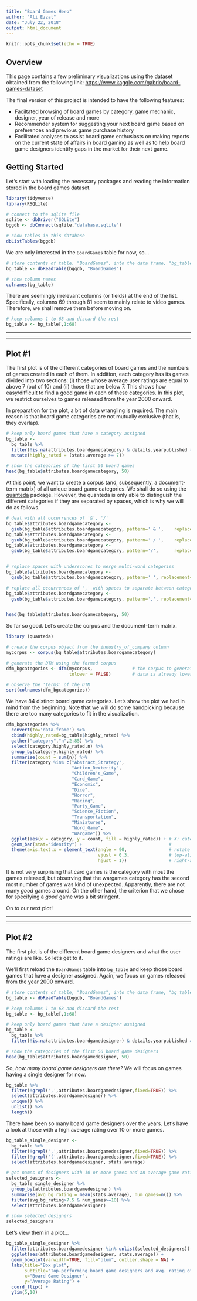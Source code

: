```yaml
---
title: "Board Games Hero"
author: "Ali Ezzat"
date: "July 22, 2018"
output: html_document
---
```


```r
knitr::opts_chunk$set(echo = TRUE)
```

## Overview

This page contains a few preliminary visualizations using the dataset obtained from the following link: [https://www.kaggle.com/gabrio/board-games-dataset](https://www.kaggle.com/gabrio/board-games-dataset)

The final version of this project is intended to have the following features:

* Faciltated browsing of board games by category, game mechanic, designer, year of release and more
* Recommender system for suggesting your next board game based on preferences and previous game purchase history
* Facilitated analyses to assist board game enthusiasts on making reports on the current state of affairs in board gaming as well as to help board game designers identify gaps in the market for their next game.


## Getting Started
Let's start with loading the necessary packages and reading the information stored in the board games dataset.

```r
library(tidyverse)
library(RSQLite)

# connect to the sqlite file
sqlite <- dbDriver("SQLite")
bggdb <- dbConnect(sqlite,"database.sqlite")

# show tables in this database
dbListTables(bggdb)
```

We are only interested in the ```BoardGames``` table for now, so...

```r
# store contents of table, "BoardGames", into the data frame, "bg_table"
bg_table <- dbReadTable(bggdb, "BoardGames")

# show column names
colnames(bg_table)
```

There are seemingly irrelevant columns (or fields) at the end of the list. Specifically, columns 69 through 81 seem to mainly relate to video games. Therefore, we shall remove them before moving on.

```r
# keep columns 1 to 68 and discard the rest
bg_table <- bg_table[,1:68]
```

***

***

## <a name="plot1">Plot #1</a>
The first plot is of the different categories of board games and the numbers of games created in each of them. In addition, each category has its games divided into two sections: (i) those whose average user ratings are equal to above 7 (out of 10) and (ii) those that are below 7. This shows how easy/difficult to find a good game in each of these categories. In this plot, we restrict ourselves to games released from the year 2000 onward.

In preparation for the plot, a bit of data wrangling is required. The main reason is that board game categories are not mutually exclusive (that is, they overlap).

```r
# keep only board games that have a category assigned
bg_table <- 
  bg_table %>% 
  filter(!is.na(attributes.boardgamecategory) & details.yearpublished >= 2000) %>% 
  mutate(highly_rated = (stats.average >= 7))

# show the categories of the first 50 board games
head(bg_table$attributes.boardgamecategory, 50)
```

At this point, we want to create a corpus (and, subsequently, a document-term matrix) of all unique board game categories. We shall do so using the [quanteda](https://cran.r-project.org/web/packages/quanteda/) package. However, the quanteda is only able to distinguish the different categories if they are separated by spaces, which is why we will do as follows.

```r
# deal with all occurrences of '&', '/'
bg_table$attributes.boardgamecategory <- 
  gsub(bg_table$attributes.boardgamecategory, pattern=' & ',    replacement='_', fixed=TRUE)
bg_table$attributes.boardgamecategory <- 
  gsub(bg_table$attributes.boardgamecategory, pattern=' / ',    replacement='_', fixed=TRUE)
bg_table$attributes.boardgamecategory <- 
  gsub(bg_table$attributes.boardgamecategory, pattern='/',      replacement='_', fixed=TRUE)


# replace spaces with underscores to merge multi-word categories
bg_table$attributes.boardgamecategory <- 
  gsub(bg_table$attributes.boardgamecategory, pattern=' ', replacement='_', fixed=TRUE)

# replace all occurrences of ',' with spaces to separate between categories
bg_table$attributes.boardgamecategory <- 
  gsub(bg_table$attributes.boardgamecategory, pattern=',', replacement=' ', fixed=TRUE)


head(bg_table$attributes.boardgamecategory, 50)
```

So far so good. Let's create the corpus and the document-term matrix.

```r
library (quanteda)

# create the corpus object from the industry_of_company column
mycorpus <- corpus(bg_table$attributes.boardgamecategory)

# generate the DTM using the formed corpus
dfm_bgcategories <- dfm(mycorpus,               # the corpus to generate the DTM from
                        tolower = FALSE)        # data is already lowercase

# observe the 'terms' of the DTM
sort(colnames(dfm_bgcategories))
```

We have 84 distinct board game categories. Let's show the plot we had in mind from the beginning. Note that we will do some handpicking because there are too many categories to fit in the visualization.

<a name="plot1fig"></a>

```r
dfm_bgcategories %>% 
  convert(to='data.frame') %>% 
  cbind(highly_rated=bg_table$highly_rated) %>% 
  gather("category","n",2:85) %>%
  select(category,highly_rated,n) %>% 
  group_by(category,highly_rated) %>% 
  summarise(count = sum(n)) %>% 
  filter(category %in% c("Abstract_Strategy",
                         "Action_Dexterity",
                         "Children's_Game",
                         "Card_Game",
                         "Economic",
                         "Dice",
                         "Horror",
                         "Racing",
                         "Party_Game",
                         "Science_Fiction",
                         "Transportation",
                         "Miniatures",
                         "Word_Game",
                         "Wargame")) %>% 
  ggplot(aes(x = category, y = count, fill = highly_rated)) + # X: category, Y: #games in category
  geom_bar(stat="identity") +                                 #
  theme(axis.text.x = element_text(angle = 90,                # rotate orientation of x-axis labels
                                   vjust = 0.3,               # top-align x-axis labels
                                   hjust = 1))                # right-align x-axis labels
```

It is not very surprising that card games is the category with most the games released, but observing that the wargames category has the second most number of games was kind of unexpected. Apparently, there are not many *good* games around. On the other hand, the criterion that we chose for specifying a *good* game was a bit stringent.

On to our next plot!

***

***

## <a name="plot2">Plot #2</a>
The first plot is of the different board game designers and what the user ratings are like. So let's get to it.

We'll first reload the ```BoardGames``` table into ```bg_table``` and keep those board games that have a designer assigned. Again, we focus on games released from the year 2000 onward.

```r
# store contents of table, "BoardGames", into the data frame, "bg_table"
bg_table <- dbReadTable(bggdb, "BoardGames")

# keep columns 1 to 68 and discard the rest
bg_table <- bg_table[,1:68]

# keep only board games that have a designer assigned
bg_table <- 
  bg_table %>% 
  filter(!is.na(attributes.boardgamedesigner) & details.yearpublished >= 2000)

# show the categories of the first 50 board game designers
head(bg_table$attributes.boardgamedesigner, 50)
```

So, *how many board game designers are there?* We will focus on games having a single designer for now.

```r
bg_table %>% 
  filter(!grepl(',',attributes.boardgamedesigner,fixed=TRUE)) %>% 
  select(attributes.boardgamedesigner) %>% 
  unique() %>% 
  unlist() %>% 
  length()
```

There have been so many board game designers over the years. Let's have a look at those with a high average rating over 10 or more games.

```r
bg_table_single_designer <- 
  bg_table %>% 
  filter(!grepl(',',attributes.boardgamedesigner,fixed=TRUE)) %>%
  filter(!grepl('(',attributes.boardgamedesigner,fixed=TRUE)) %>%
  select(attributes.boardgamedesigner, stats.average)

# get names of designers with 10 or more games and an average game rating of at least 7.5
selected_designers <- 
  bg_table_single_designer %>% 
  group_by(attributes.boardgamedesigner) %>% 
  summarise(avg_bg_rating = mean(stats.average), num_games=n()) %>% 
  filter(avg_bg_rating>7.5 & num_games>=10) %>% 
  select(attributes.boardgamedesigner)

# show selected designers
selected_designers
```

Let's view them in a plot...

<a name="plot2fig"></a>

```r
bg_table_single_designer %>% 
  filter(attributes.boardgamedesigner %in% unlist(selected_designers)) %>% 
  ggplot(aes(attributes.boardgamedesigner, stats.average)) +
  geom_boxplot(varwidth=TRUE, fill="plum", outlier.shape = NA) +
  labs(title="Box plot",
       subtitle="Top-performing board game designers and avg. rating of their games",
       x="Board Game Designer",
       y="Average Rating") +
  coord_flip() +
  ylim(5,10)
```


